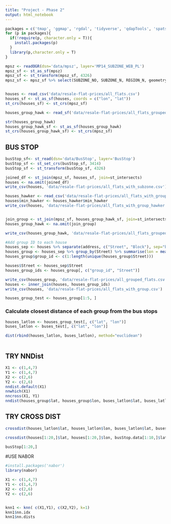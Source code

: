 ```yaml
---
title: "Project - Phase 2"
output: html_notebook
---
```


```r
packages = c('tmap', 'ggmap', 'rgdal', 'tidyverse', 'qdapTools', 'spatstat', 'readr', 'sf')
for (p in packages){ 
  if(!require(p, character.only = T)){
    install.packages(p) 
  }
  library(p,character.only = T) 
}
```

```r
mpsz <- readOGR(dsn='data/mpsz', layer='MP14_SUBZONE_WEB_PL')
mpsz_sf <- st_as_sf(mpsz)
mpsz_sf <- st_transform(mpsz_sf, 4326)
mpsz_sf <- mpsz_sf %>% select(SUBZONE_NO, SUBZONE_N, REGION_N, geometry)


houses <- read_csv('data/resale-flat-prices/all_flats.csv')
houses_sf <- st_as_sf(houses, coords = c("lon", "lat"))
st_crs(houses_sf) <- st_crs(mpsz_sf)

houses_group_hawk <- read_sf('data/resale-flat-prices/all_flats_grouped_hawker.csv')

str(houses_group_hawk)
houses_group_hawk_sf <- st_as_sf(houses_group_hawk)
st_crs(houses_group_hawk_sf) <- st_crs(mpsz_sf)
```

## BUS STOP 

```r
busStop_sf<- st_read(dsn='data/BusStop', layer='BusStop')
busStop_sf <- st_set_crs(busStop_sf, 3414)
busStop_sf <- st_transform(busStop_sf, 4326)
```

```r
joined_df <- st_join(mpsz_sf, houses_sf, join=st_intersects)
houses <- na.omit(joined_df)
write_csv(houses, 'data/resale-flat-prices/all_flats_with_subzone.csv')

houses_hawker <- read_csv('data/resale-flat-prices/all_flats_with_group_hawker.csv')
houses$min_hawker <- houses_hawker$min_hawker
write_csv(houses, 'data/resale-flat-prices/all_flats_with_group_hawker.csv')


join_group <- st_join(mpsz_sf, houses_group_hawk_sf, join=st_intersects)
houses_group_hawk <- na.omit(join_group)

write_csv(houses_group_hawk, 'data/resale-flat-prices/all_flats_grouped_hawker.csv')
``` 






```r
#Add group ID to each house
houses_sep <- houses %>% separate(address, c("Street", "Block"), sep="block")
houses_group <- houses_sep %>% group_by(Street) %>% summarise(lon = mean(lon), lat=mean(lat))
houses_group$group_id <- c(1:length(unique(houses_group$Street)))

houses$Street <- houses_sep$Street
houses_group_ids <- houses_group[, c("group_id", "Street")]

write_csv(houses_group, 'data/resale-flat-prices/all_grouped_flats.csv')
houses <- inner_join(houses, houses_group_ids)
write_csv(houses, 'data/resale-flat-prices/all_flats_with_group.csv')

houses_group_test <- houses_group[1:5, ]
```


### Calculate closest distance of each group from the bus stops

```r
houses_latlon <- houses_group_test[, c("lat", "lon")]
buses_latlon <- buses_test[, c("lat", "lon")]

dist(rbind(houses_latlon, buses_latlon), method="euclidean")
```


```r

```

## TRY NNDist

```r
X1 <- c(1,4,7)
Y1 <- c(1,4,7)
X2 <- c(2,6)
Y2 <- c(2,6)
nndist.default(X1)
nnwhich(X1)
nncross(X1, Y1)
nndist(houses_group$lat, houses_group$lon, buses_latlon$lat, buses_latlon$lon)
```

## TRY CROSS DIST
```r
crossdist(houses_latlon$lat, houses_latlon$lon, buses_latlon$lat, buses_latlon$lon)
```

```r
crossdist(houses[1:20,]$lat, houses[1:20,]$lon, busStop.data[1:10,]$lat, busStop.data[1:10,]$lon)
```

```r
busStop[1:20,]
```


#USE NABOR
```r
#install.packages('nabor')
library(nabor)

X1 <- c(1,4,7)
Y1 <- c(1,4,7)
X2 <- c(2,6)
Y2 <- c(2,6)


knn1 <- knn( c(X1,Y1), c(X2,Y2), k=1)
knn1$nn.idx
knn1$nn.dists
```

```r

```

```r

```

```r

```

```r

```

```r

```

```r

```


```r

```

```r

```

```r

```

```r

```

```r

```

```r

```

```r

```

```r

```

```r

```

```r

```

```r

```

```r

```


```r

```

```r

```

```r

```

```r

```

```r

```

```r

```

```r

```

```r

```

```r

```

```r

```

```r

```

```r

```


```r

```

```r

```

```r

```

```r

```

```r

```

```r

```

```r

```

```r

```

```r

```

```r

```

```r

```

```r

```